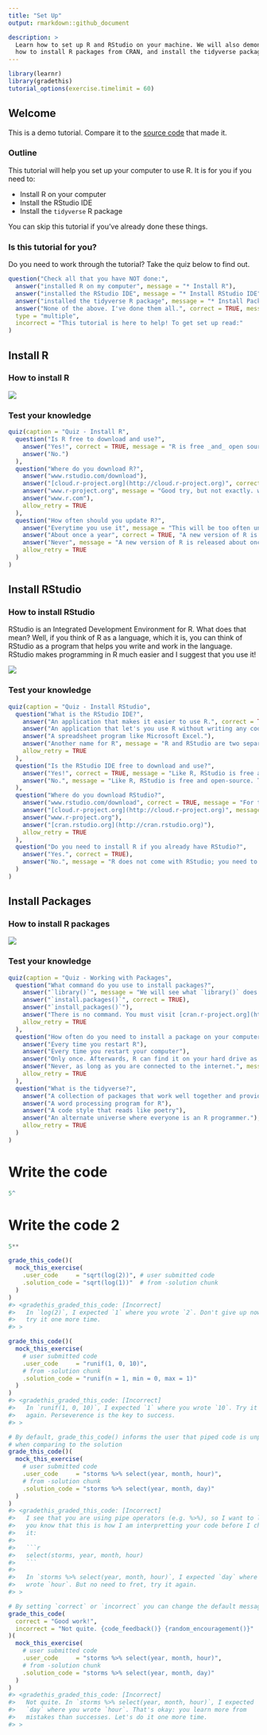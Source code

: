 ```yaml
---
title: "Set Up"
output: rmarkdown::github_document

description: >
  Learn how to set up R and RStudio on your machine. We will also demonstrate
  how to install R packages from CRAN, and install the tidyverse package.
---
```




```r
library(learnr)
library(gradethis)
tutorial_options(exercise.timelimit = 60)
```

## Welcome

This is a demo tutorial. Compare it to the [source code](https://github.com/rstudio/learnr/tree/main/inst/tutorials/ex-setup-r/ex-setup-r.Rmd) that made it.

### Outline

This tutorial will help you set up your computer to use R. It is for you if you need to:

* Install R on your computer
* Install the RStudio IDE
* Install the `tidyverse` R package

You can skip this tutorial if you've already done these things.

### Is this tutorial for you?

Do you need to work through the tutorial? Take the quiz below to find out.


```r
question("Check all that you have NOT done:",
  answer("installed R on my computer", message = "* Install R"),
  answer("installed the RStudio IDE", message = "* Install RStudio IDE"),
  answer("installed the tidyverse R package", message = "* Install Packages"),
  answer("None of the above. I've done them all.", correct = TRUE, message = "You can skip this tutorial!"),
  type = "multiple",
  incorrect = "This tutorial is here to help! To get set up read:"
)
```

## Install R

### How to install R

![](https://vimeo.com/203516510)

### Test your knowledge

```r
quiz(caption = "Quiz - Install R",
  question("Is R free to download and use?",
    answer("Yes!", correct = TRUE, message = "R is free _and_ open source, which means that anyone can read, use, and copy the source code of the R language."),
    answer("No.")
  ),
  question("Where do you download R?",
    answer("www.rstudio.com/download"),
    answer("[cloud.r-project.org](http://cloud.r-project.org)", correct = TRUE, message = "You can also download R from [cran.r-project.org](http://cran.r-project.org)"),
    answer("www.r-project.org", message = "Good try, but not exactly. www.r-project.org doesn't provide a download link, but it does provide a link to one the websites above."),
    answer("www.r.com"),
    allow_retry = TRUE
  ),
  question("How often should you update R?",
    answer("Everytime you use it", message = "This will be too often unless you use R very rarely!"),
    answer("About once a year", correct = TRUE, "A new version of R is released about once a year. Update sooner if you encounter a bug that you cannot explain."),
    answer("Never", message = "A new version of R is released about once a year. I'll assume that you are using the newest version of R, which will be the fastest version with the fewest unexpected behaviors." ),
    allow_retry = TRUE
  )
)
```

## Install RStudio

### How to install RStudio

RStudio is an Integrated Development Environment for R. What does that mean? Well, if you think of R as a language, which it is, you can think of RStudio as a program that helps you write and work in the language. RStudio makes programming in R much easier and I suggest that you use it!

![](https://vimeo.com/203516968)

### Test your knowledge

```r
quiz(caption = "Quiz - Install RStudio",
  question("What is the RStudio IDE?",
    answer("An application that makes it easier to use R.", correct = TRUE, message = "RStudio organizes your workspace and makes it easier to write, use, debug, and save R code. I highly recommend it and will rely on the RStudio IDE in several tutorials."),
    answer("An application that let's you use R without writing any code", message = "And thank goodness! Code provides a reproducible record of your work, which is essential for data science."),
    answer("A spreadsheet program like Microsoft Excel."),
    answer("Another name for R", message = "R and RStudio are two separate things. R is a language, like English. Think of RStudio as a program that helps you use the language, kind of like how a word processing program helps you write in English."),
    allow_retry = TRUE
  ),
  question("Is the RStudio IDE free to download and use?",
    answer("Yes!", correct = TRUE, message = "Like R, RStudio is free and open-source. There do exist professional versions of RStudio with enhanced features, but we will not rely on those features in these tutorials."),
    answer("No.", message = "Like R, RStudio is free and open-source. There do exist professional versions of RStudio with enhanced features, but we will not rely on those features in these tutorials.")
  ),
  question("Where do you download RStudio?",
    answer("www.rstudio.com/download", correct = TRUE, message = "For these tutorials, download and install the RStudio Desktop Open Source License."),
    answer("[cloud.r-project.org](http://cloud.r-project.org)", message = "This is where you download R, not RStudio."),
    answer("www.r-project.org"),
    answer("[cran.rstudio.org](http://cran.rstudio.org)"),
    allow_retry = TRUE
  ),
  question("Do you need to install R if you already have RStudio?",
    answer("Yes.", correct = TRUE),
    answer("No.", message = "R does not come with RStudio; you need to install R separately.")
  )
)
```

## Install Packages

### How to install R packages

![](https://vimeo.com/203516241)

### Test your knowledge

```r
quiz(caption = "Quiz - Working with Packages",
  question("What command do you use to install packages?",
    answer("`library()`", message = "We will see what `library()` does later."),
    answer("`install.packages()`", correct = TRUE),
    answer("`install_packages()`"),
    answer("There is no command. You must visit [cran.r-project.org](http://cran.r-project.org) and download packages manually.", message = "R makes it easy to download packages. You connect to the internet and then run one of the commands above."),
    allow_retry = TRUE
  ),
  question("How often do you need to install a package on your computer?",
    answer("Every time you restart R"),
    answer("Every time you restart your computer"),
    answer("Only once. Afterwards, R can find it on your hard drive as needed.", correct = TRUE),
    answer("Never, as long as you are connected to the internet.", message = "This could be true if you are using R over a cloud service. However, if you are using R locally on your own computer, you will need to install each package that you use on your computer."),
    allow_retry = TRUE
  ),
  question("What is the tidyverse?",
    answer("A collection of packages that work well together and provide tools for common data science tasks.", correct = TRUE, message = 'You can install all of the tidyverse packages at once with `install.packages("tidyverse")`.'),
    answer("A word processing program for R"),
    answer("A code style that reads like poetry"),
    answer("An alternate universe where everyone is an R programmer."),
    allow_retry = TRUE
  )
)
```


# Write the code

```r
5^
```

# Write the code 2

```python
5**
```



```r
grade_this_code()(
  mock_this_exercise(
    .user_code     = "sqrt(log(2))", # user submitted code
    .solution_code = "sqrt(log(1))"  # from -solution chunk
  )
)
#> <gradethis_graded_this_code: [Incorrect]
#>   In `log(2)`, I expected `1` where you wrote `2`. Don't give up now,
#>   try it one more time.
#> >

grade_this_code()(
  mock_this_exercise(
    # user submitted code
    .user_code     = "runif(1, 0, 10)",
    # from -solution chunk
    .solution_code = "runif(n = 1, min = 0, max = 1)"
  )
)
#> <gradethis_graded_this_code: [Incorrect]
#>   In `runif(1, 0, 10)`, I expected `1` where you wrote `10`. Try it
#>   again. Perseverence is the key to success.
#> >

# By default, grade_this_code() informs the user that piped code is unpiped
# when comparing to the solution
grade_this_code()(
  mock_this_exercise(
    # user submitted code
    .user_code     = "storms %>% select(year, month, hour)",
    # from -solution chunk
    .solution_code = "storms %>% select(year, month, day)"
  )
)
#> <gradethis_graded_this_code: [Incorrect]
#>   I see that you are using pipe operators (e.g. %>%), so I want to let
#>   you know that this is how I am interpretting your code before I check
#>   it:
#> 
#>   ```r
#>   select(storms, year, month, hour)
#>   ```
#> 
#>   In `storms %>% select(year, month, hour)`, I expected `day` where you
#>   wrote `hour`. But no need to fret, try it again.
#> >

# By setting `correct` or `incorrect` you can change the default message
grade_this_code(
  correct = "Good work!",
  incorrect = "Not quite. {code_feedback()} {random_encouragement()}"
)(
  mock_this_exercise(
    # user submitted code
    .user_code     = "storms %>% select(year, month, hour)",
    # from -solution chunk
    .solution_code = "storms %>% select(year, month, day)"
  )
)
#> <gradethis_graded_this_code: [Incorrect]
#>   Not quite. In `storms %>% select(year, month, hour)`, I expected
#>   `day` where you wrote `hour`. That's okay: you learn more from
#>   mistakes than successes. Let's do it one more time.
#> >
```


